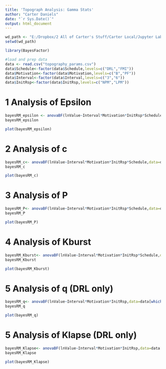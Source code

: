 ---
title: 'Topograph Analysis: Gamma Stats'
author: "Carter Daniels"
date: "`r Sys.Date()`"
output: html_document
---

```{r}

wd_path <- "E:/Dropbox/2 All of Carter's Stuff/Carter Local/Jupyter Lab"
setwd(wd_path)

library(BayesFactor)
```

```{r}

#load and prep data
data <- read.csv("topography_params.csv")
data$Schedule<-factor(data$Schedule,levels=c("DRL","FMI"))
data$Motivation<-factor(data$Motivation,levels=c("B","PF"))
data$Interval<-factor(data$Interval,levels=c("3","6"))
data$InitRsp<-factor(data$InitRsp,levels=c("NPM","LPM"))

```

# 1 Analysis of Epsilon

```{r}
bayesRM_epsilon <- anovaBF(lnValue~Interval*Motivation*InitRsp*Schedule,data=data[which(data$Params=="epsilon"),],whichRandom="mouseID")
bayesRM_epsilon
```

```{r, fig.width = 36, fig.height = 36}
plot(bayesRM_epsilon)
```

# 2 Analysis of c

```{r}
bayesRM_c<- anovaBF(lnValue~Interval*Motivation*InitRsp*Schedule,data=data[which(data$Params=="c"),],whichRandom="mouseID")
bayesRM_c
```

```{r, fig.width = 36, fig.height = 36}
plot(bayesRM_c)

```

# 3 Analysis of P

```{r}
bayesRM_P<- anovaBF(lnValue~Interval*Motivation*InitRsp*Schedule,data=data[which(data$Params=="P"),],whichRandom="mouseID")
bayesRM_P
```

```{r, fig.width = 36, fig.height = 36}
plot(bayesRM_P)

```

# 4 Analysis of Kburst

```{r}
bayesRM_Kburst<- anovaBF(lnValue~Interval*Motivation*InitRsp*Schedule,data=data[which(data$Params=="Kburst"),],whichRandom="mouseID")
bayesRM_Kburst
```


```{r, fig.width = 36, fig.height - 36}
plot(bayesRM_Kburst)

```


# 5 Analysis of q (DRL only)

```{r}
bayesRM_q<- anovaBF(lnValue~Interval*Motivation*InitRsp,data=data[which(data$Params=="q" & data$Schedule=="DRL"),],whichRandom="mouseID")
bayesRM_q
```

```{r, fig.width = 24, fig.height = 24}
plot(bayesRM_q)

```

# 5 Analysis of Klapse (DRL only)

```{r}
bayesRM_Klapse<- anovaBF(lnValue~Interval*Motivation*InitRsp,data=data[which(data$Params=="Klapse" & data$Schedule=="DRL"),],whichRandom="mouseID")
bayesRM_Klapse
```

```{r, fig.width = 24, fig.height = 24}
plot(bayesRM_Klapse)

```